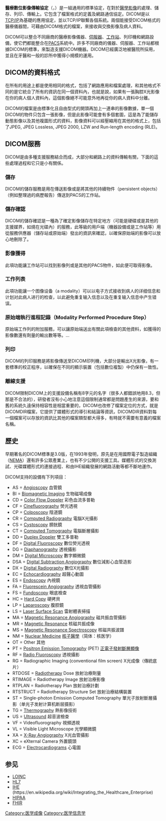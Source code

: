 {{unreferenced|time=2019-05-31T00:57:25+00:00}}
'''醫療數位影像傳輸協定'''（{{lang|en|DICOM}}，{{lang|en|'''D'''igital '''I'''maging and '''Co'''mmunications in '''M'''edicine}}）是一組通用的標準協定，在對於[[醫學影像|醫學影像]]的處理、儲存、列印、傳輸上。它包含了檔案格式的定義及網路通信協定。DICOM是以[[TCP/IP协议|TCP/IP]]為基礎的應用協定，並以TCP/IP聯繫各個系統。兩個能接受DICOM格式的醫療儀器間，可藉由DICOM格式的檔案，來接收與交換影像及病人資料。

DICOM可以整合不同廠商的醫療影像儀器、[[伺服器|伺服器]]、[[工作站|工作站]]、列印機和網路設備，使它們都能整合在[[PACS|PACS]]系統中。許多不同廠商的儀器、伺服器、工作站都根據DICOM的標準，來製造支援DICOM機器。DICOM已經廣泛地被醫院所採用，並且在牙醫和一般的診所中獲得小規模的運用。

== DICOM的資料格式 ==

在所有的用途上都是使用相同的格式，包括了網路應用和檔案處理，和其他格式不同的是它統合了所有的資訊在同一個資料內，也就是說，如果有一張胸腔X光影像在你的病人個人資料內，這個影像絕不可能意外地再從你的病人資料中分離。

DICOM的檔案是由標準化且自由型式的開頭再加上一連串的影像數據，單一個DICOM的物件只包含一張影像，但是此影像可能會有多個套圖，這是為了能儲存動態影像以及其他複圖形式的資料，影像資料可以經壓縮用在其他的格式上，包括了JPEG, JPEG Lossless, JPEG 2000, LZW and Run-length encoding (RLE)。

== DICOM服務 ==

DICOM是由多種支援服務結合而成，大部分和網路上的資料傳輸有關，下面的這些處理過程和它只是小有關係。

=== 儲存 ===

DICOM的儲存服務是用在傳送影像或是將其他的持續物件（persistent objects）（例如整理過的病歷報告）傳送到PACS的工作站。

=== 儲存確認 ===

DICOM的儲存確認是一種為了確定影像儲存在特定地方（可能是硬碟或是其他的支援媒界，如燒在光碟內）的服務，此等級的用戶端（機器設備或是工作站等）用從服務供應器（儲存站或原始端）發出的資訊來確認，以確保原始端的影像可以放心地刪除了。

=== 影像獲得 ===

此項功能讓工作站可以找到影像列或是其他的PACS物件，如此便可取得影像。

=== 工作列表 ===

此項功能讓一个图像设备（a modality）可以以电子方式接收到病人的详细信息和计划对此病人进行的检查，以此避免重复输入信息以及在重复输入信息中产生错误。

=== 原始端執行進程記錄（Modality Performed Procedure Step） ===
原始端工作列的附加服務，可以讓原始端送出有關此項檢查的其他資料，如獲得的影像數還有劑量的輸出數等等。...

=== 列印 ===

DICOM的列印服務是將影像傳送至DICOM印列機，大部分是輸出X光影像，有一套標準的校正程序，以確保在不同的顯示裝置（包括數位複製）中仍保有一致性。

=== 離線支援 ===
DICOM限制DICOM上的支援設備名稱有8字元的名字（很多人都錯誤地用8.3，但那是不合法的），研發者沒有小心地注意這個限制通常都是問題產生的來源，要和舊的系統久遠保持相容性是相當重要的，DICOM也改修了檔案定位的方式，就是DICOMDIR檔案，它提供了媒體形式的導引和結論等資訊，DICOMDIR資料對每一個檔案可以存放的資訊比其他的檔案類型都大得多，有時就不需要有意義的檔案名稱。

== 歷史 ==

早期著名的DICOM標準是3.0版，在1993年發明，原先是在用國際電子製造組織（[[美國電氣製造商協會|NEMA]]）還有許多公眾產業上，也有不少公開的支援工具。媒體形式的交換測試、光碟媒體形式的連接過程、和由IHE組織發展的網路活動等都不斷地運作。

DICOM支持的設備有下列項目：

* AS = [[Angioscopy|Angioscopy]] 血管鏡
* BI = [[Biomagnetic_Imaging|Biomagnetic Imaging]] 生物磁場成像
* CD = [[Color_Flow_Doppler|Color Flow Doppler]] 彩色血流多普勒
* CF = [[Cinefluorography|Cinefluorography]] 熒光透視
* CP = [[Colposcopy|Colposcopy]] 陰道鏡
* CR = [[Computed_Radiography|Computed Radiography]] 電腦X光攝影
* CS = [[Cystoscopy|Cystoscopy]] 膀胱鏡
* CT = [[Computed_Tomography|Computed Tomography]] 電腦斷層攝影
* DD = [[Duplex_Doppler|Duplex Doppler]] 雙工多普勒
* DF = [[Digital_Fluoroscopy|Digital Fluoroscopy]] 數位熒光透視
* DG = [[Diaphanography|Diaphanography]] 透視攝影
* DM = [[Digital_Microscopy|Digital Microscopy]] 數字顯微鏡
* DSA = [[Digital_subtraction_angiography|Digital Subtraction Angiography]] 數位減影心血管造影
* DX = [[Digital_Radiography|Digital Radiography]] 數位X光攝影
* EC = [[Echocardiography|Echocardiography]] 超聲心動圖
* ES = [[內視鏡|Endoscopy]] 內視鏡
* FA = [[Fluorescein_angiography|Fluorescein Angiography]] 透視血管攝影
* FS = [[Fundoscopy|Fundoscopy]] 眼底檢查
* HC = [[Hard_Copy|Hard Copy]] 硬拷貝
* LP = [[Laparoscopy|Laparoscopy]] 腹腔鏡
* LS = [[Laser_Surface_Scan|Laser Surface Scan]] 雷射體表掃描
* MA = [[Magnetic_Resonance_Angiography|Magnetic Resonance Angiography]] 磁共振血管攝影
* MR = [[核磁共振成像|Magnetic Resonance]] 核磁共振成像
* MS = [[Magnetic_Resonance_Spectroscopy|Magnetic Resonance Spectroscopy]] 核磁共振波譜
* NM = [[Nuclear_Medicine|Nuclear Medicine]] [[核子醫學|核子醫學]]（简体：核医学）
* OT = Other 其他
* PT = [[Positron_Emission_Tomography|Positron Emission Tomography]] (PET) [[正電子發射斷層顯像|正電子發射斷層顯像]]
* RF = [[Fluoroscopy|Radio Fluoroscopy]] 透視攝影
* RG = Radiographic Imaging (conventional film screen) X光成像（傳統底片）
* RTDOSE = [[Radiotherapy|Radiotherapy]] Dose 放射治療劑量
* RTIMAGE = Radiotherapy Image 放射治療影像
* RTPLAN = Radiotherapy Plan 放射治療計劃
* RTSTRUCT = Radiotherapy Structure Set 放射治療結構裝置
* ST = Single-photon Emission Computed Tomography 單光子放射斷層攝影（单光子发射计算机断层摄影）
* TG = [[Thermography|Thermography]] 熱影像技術
* US = [[Ultrasound|Ultrasound]] 超音波檢查
* VF = Videofluorography 視頻透視
* VL = Visible Light Microscope 光學顯微鏡
* XA = [[Angiogram|X-Ray Angiography]] X光血管攝影
* XC = eXternal Camera 外置鏡頭
* ECG = [[心電圖|Electrocardiograms]] 心電圖

== 参见 ==
* [[LOINC|LOINC]]
* [[HL7|HL7]]
* [[IHE|IHE]] (https://en.wikipedia.org/wiki/Integrating_the_Healthcare_Enterprise{{Wayback|url=https://en.wikipedia.org/wiki/Integrating_the_Healthcare_Enterprise |date=20190926082037 }})
* [[HIPAA|HIPAA]]
* [[FHIR|FHIR]]

[[Category:医学成像|Category:医学成像]]
[[Category:医学信息学|Category:医学信息学]]